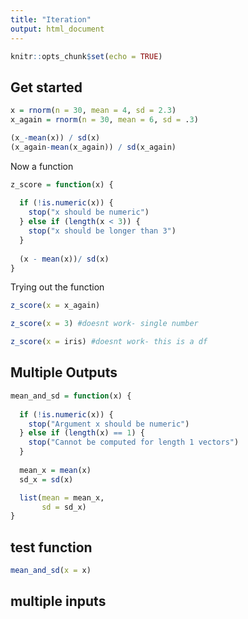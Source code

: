 ```yaml
---
title: "Iteration"
output: html_document
---
```


```r
knitr::opts_chunk$set(echo = TRUE)
```

## Get started 

```r
x = rnorm(n = 30, mean = 4, sd = 2.3)
x_again = rnorm(n = 30, mean = 6, sd = .3)

(x_-mean(x)) / sd(x)
(x_again-mean(x_again)) / sd(x_again)
```

Now a function 

```r
z_score = function(x) {
  
  if (!is.numeric(x)) {
    stop("x should be numeric")
  } else if (length(x < 3)) {
    stop("x should be longer than 3")
  }
  
  (x - mean(x))/ sd(x)
}
```

Trying out the function

```r
z_score(x = x_again)

z_score(x = 3) #doesnt work- single number

z_score(x = iris) #doesnt work- this is a df 


```

## Multiple Outputs

```r
mean_and_sd = function(x) {
  
  if (!is.numeric(x)) {
    stop("Argument x should be numeric")
  } else if (length(x) == 1) {
    stop("Cannot be computed for length 1 vectors")
  }
  
  mean_x = mean(x)
  sd_x = sd(x)

  list(mean = mean_x, 
       sd = sd_x)
}
```

## test function

```r
mean_and_sd(x = x)
```

## multiple inputs 

```r

```


